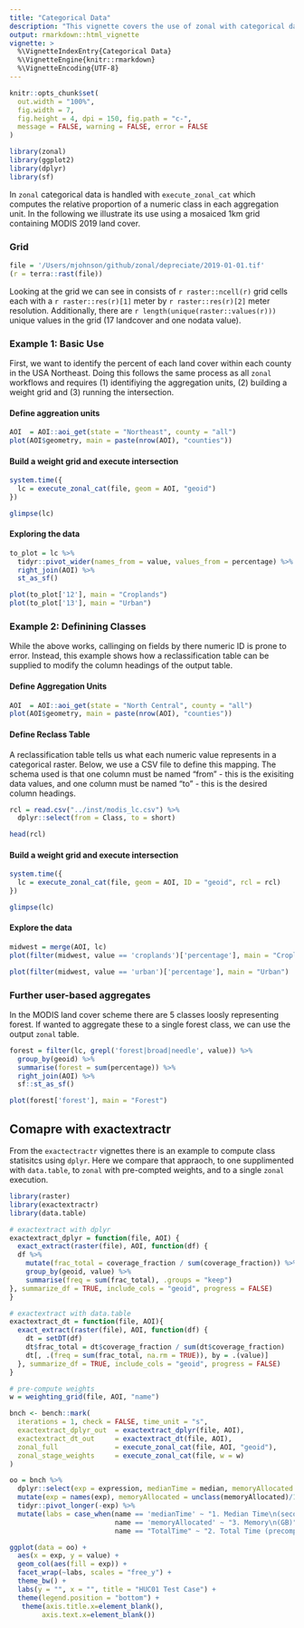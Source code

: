 ```yaml
---
title: "Categorical Data"
description: "This vignette covers the use of zonal with categorical data"
output: rmarkdown::html_vignette
vignette: >
  %\VignetteIndexEntry{Categorical Data}
  %\VignetteEngine{knitr::rmarkdown}
  %\VignetteEncoding{UTF-8}
---
```



```r
knitr::opts_chunk$set(
  out.width = "100%",
  fig.width = 7, 
  fig.height = 4, dpi = 150, fig.path = "c-",
  message = FALSE, warning = FALSE, error = FALSE
)
```

```r
library(zonal)
library(ggplot2)
library(dplyr)
library(sf)
```

In `zonal` categorical data is handled with `execute_zonal_cat` which computes the relative proportion of a numeric class in each aggregation unit. In the following we illustrate its use using a mosaiced 1km grid containing MODIS 2019 land cover.

### Grid
```r
file = '/Users/mjohnson/github/zonal/depreciate/2019-01-01.tif'
(r = terra::rast(file))
```

Looking at the grid we can see in consists of `r raster::ncell(r)` grid cells each with a `r raster::res(r)[1]` meter by `r raster::res(r)[2]` meter resolution. Additionally, there are `r length(unique(raster::values(r)))` unique values in the grid (17 landcover and one nodata value).

### Example 1: Basic Use

First, we want to identify the percent of each land cover within each county in the USA Northeast. Doing this follows the same process as all `zonal` workflows and requires (1) identifiying the aggregation units, (2) building a weight grid and (3) running the intersection.

#### Define aggreation units

```r
AOI  = AOI::aoi_get(state = "Northeast", county = "all")
plot(AOI$geometry, main = paste(nrow(AOI), "counties"))
```

#### Build a weight grid and execute intersection

```r
system.time({
  lc = execute_zonal_cat(file, geom = AOI, "geoid")
})

glimpse(lc)
```
#### Exploring the data

```r
to_plot = lc %>% 
  tidyr::pivot_wider(names_from = value, values_from = percentage) %>% 
  right_join(AOI) %>% 
  st_as_sf()
```

```r
plot(to_plot['12'], main = "Croplands")
plot(to_plot['13'], main = "Urban")
```

### Example 2: Definining Classes 

While the above works, callinging on fields by there numeric ID is prone to error. Instead, this example shows how a reclassification table can be supplied to modify the column headings of the output table.

#### Define Aggregation Units

```r
AOI  = AOI::aoi_get(state = "North Central", county = "all")
plot(AOI$geometry, main = paste(nrow(AOI), "counties"))
```
#### Define Reclass Table

A reclassification table tells us what each numeric value represents in a categorical raster. Below, we use a CSV file to define this mapping. The schema used is that one column must be named "from" - this is the exisiting data values, and one column must be named "to" - this is the desired column headings.

```r
rcl = read.csv("../inst/modis_lc.csv") %>% 
  dplyr::select(from = Class, to = short)

head(rcl)
```

#### Build a weight grid and execute intersection

```r
system.time({
  lc = execute_zonal_cat(file, geom = AOI, ID = "geoid", rcl = rcl)
})

glimpse(lc)
```

#### Explore the data

```r
midwest = merge(AOI, lc)
plot(filter(midwest, value == 'croplands')['percentage'], main = "Croplands")
```

```r
plot(filter(midwest, value == 'urban')['percentage'], main = "Urban")
```

### Further user-based aggregates

In the MODIS land cover scheme there are 5 classes loosly representing forest. If wanted to aggregate these to a single forest class, we can use the output `zonal` table.

```r
forest = filter(lc, grepl('forest|broad|needle', value)) %>% 
  group_by(geoid) %>% 
  summarise(forest = sum(percentage)) %>% 
  right_join(AOI) %>% 
  sf::st_as_sf()

plot(forest['forest'], main = "Forest")
```


## Comapre with exactextractr

From the `exactectractr` vignettes there is an example to compute class statisitcs using `dplyr`. Here we compare that appraoch, to one supplimented with `data.table`, to `zonal` with pre-compted weights, and to a single `zonal` execution.

```r
library(raster)
library(exactextractr)
library(data.table)

# exactextract with dplyr
exactextract_dplyr = function(file, AOI) {
  exact_extract(raster(file), AOI, function(df) {
  df %>%
    mutate(frac_total = coverage_fraction / sum(coverage_fraction)) %>%
    group_by(geoid, value) %>%
    summarise(freq = sum(frac_total), .groups = "keep")
}, summarize_df = TRUE, include_cols = "geoid", progress = FALSE)
}

# exactextract with data.table
exactextract_dt = function(file, AOI){
  exact_extract(raster(file), AOI, function(df) {
    dt = setDT(df)
    dt$frac_total = dt$coverage_fraction / sum(dt$coverage_fraction)
    dt[, .(freq = sum(frac_total, na.rm = TRUE)), by = .(value)]
  }, summarize_df = TRUE, include_cols = "geoid", progress = FALSE)
}

# pre-compute weights 
w = weighting_grid(file, AOI, "name")

bnch <- bench::mark(
  iterations = 1, check = FALSE, time_unit = "s",
  exactextract_dplyr_out  = exactextract_dplyr(file, AOI),
  exactextract_dt_out     = exactextract_dt(file, AOI),
  zonal_full              = execute_zonal_cat(file, AOI, "geoid"),
  zonal_stage_weights     = execute_zonal_cat(file, w = w)
)
```

```r
oo = bnch %>%
  dplyr::select(exp = expression, medianTime = median, memoryAllocated = mem_alloc) %>% 
  mutate(exp = names(exp), memoryAllocated = unclass(memoryAllocated)/1e9) %>% 
  tidyr::pivot_longer(-exp) %>% 
  mutate(labs = case_when(name == 'medianTime' ~ "1. Median Time\n(seconds)",
                          name == 'memoryAllocated' ~ "3. Memory\n(GB)",
                          name == "TotalTime" ~ "2. Total Time (precompute weights)\n(sec)"))

ggplot(data = oo) +
  aes(x = exp, y = value) + 
  geom_col(aes(fill = exp)) +
  facet_wrap(~labs, scales = "free_y") + 
  theme_bw() + 
  labs(y = "", x = "", title = "HUC01 Test Case") + 
  theme(legend.position = "bottom") + 
   theme(axis.title.x=element_blank(),
        axis.text.x=element_blank())


```
